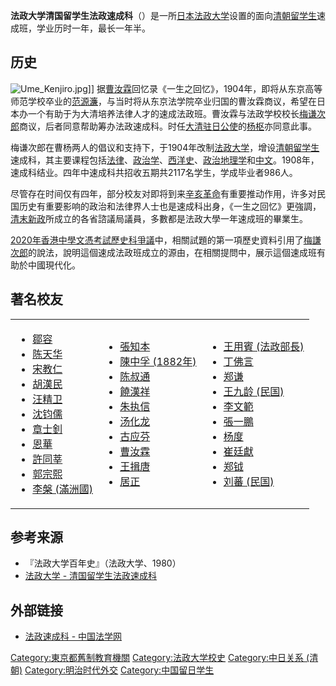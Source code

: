 '''法政大学清国留学生法政速成科'''（{{lang-ja|ほうせいだいがくしんこくりゅうがくせいほうせいそくせいか}}）是一所[[日本|日本]][[法政大学|法政大学]]设置的面向[[清朝|清朝]][[留学生|留学生]]速成班，学业历时一年，最长一年半。

== 历史 ==
[[File:Ume_Kenjiro.jpg|thumb]]]]
据[[曹汝霖|曹汝霖]]回忆录《一生之回忆》，1904年，即将从东京高等师范学校卒业的[[范源濂|范源濂]]，与当时将从东京法学院卒业归国的曹汝霖商议，希望在日本办一个有助于为大清培养法律人才的速成法政班。曹汝霖与法政学校校长[[梅謙次郎|梅谦次郎]]商议，后者同意帮助筹办法政速成科。时任[[中国驻日本大使列表#_大清出使日本国欽差大臣（1876年－1912年）|大清驻日公使]]的[[楊樞_(清朝)|杨枢]]亦同意此事。

梅谦次郎在曹杨两人的倡议和支持下，于1904年改制[[法政大学|法政大学]]，增设[[清朝|清朝]][[留学生|留学生]]速成科，其主要课程包括[[法律|法律]]、[[政治学|政治学]]、[[西洋史|西洋史]]、[[政治地理学|政治地理学]]和[[中文|中文]]。1908年，速成科结业。四年中速成科共招收五期共2117名学生，学成毕业者986人。

尽管存在时间仅有四年，部分校友对即将到来[[辛亥革命|辛亥革命]]有重要推动作用，许多对民国历史有重要影响的政治和法律界人士也是速成科出身，《一生之回忆》更強調，[[清末新政|清末新政]]所成立的各省諮議局議員，多數都是法政大學一年速成班的畢業生。

[[2020年香港中學文憑考試歷史科爭議|2020年香港中學文憑考試歷史科爭議]]中，相關試題的第一項歷史資料引用了[[梅謙次郎|梅謙次郎]]的說法，說明這個速成法政班成立的源由，在相關提問中，展示這個速成班有助於中國現代化。

== 著名校友 ==
{|
|-style="vertical-align:top"
|
* [[鄒容|鄒容]]
* [[陈天华|陈天华]] 
* [[宋教仁|宋教仁]] 
* [[胡漢民|胡漢民]] 
* [[汪精卫|汪精卫]] 
* [[沈钧儒|沈钧儒]] 
* [[章士釗|章士釗]]
* [[恩華|恩華]]
* [[許同莘|許同莘]]
* [[郭宗熙|郭宗熙]] 
* [[李槃_(滿洲國)|李槃 (滿洲國)]]
|
* [[張知本|張知本]] 
* [[陳中孚_(1882年)|陳中孚 (1882年)]] 
* [[陈叔通|陈叔通]]
* [[饒漢祥|饒漢祥]] 
* [[朱执信|朱执信]]
* [[汤化龙|汤化龙]] 
* [[古应芬|古应芬]] 
* [[曹汝霖|曹汝霖]] 
* [[王揖唐|王揖唐]] 
* [[居正|居正]] 
|
* [[王用賓_(法政部長)|王用賓 (法政部長)]] 
* [[丁佛言|丁佛言]] 
* [[郑谦|郑谦]] 
* [[王九龄_(民国)|王九龄 (民国)]] 
* [[李文範|李文範]] 
* [[張一鵬|張一鵬]] 
* [[杨度|杨度]] 
* [[崔廷獻|崔廷獻]] 
* [[郑钺|郑钺]] 
* [[刘蕃_(民国)|刘蕃 (民国)]] 
|}

==参考来源 ==
* 『法政大学百年史』（法政大学、1980）
* [http://www.hosei.ac.jp/gaiyo/daigaku_shi/episode/sokusei.html 法政大学 - 清国留学生法政速成科] {{Wayback|url=http://www.hosei.ac.jp/gaiyo/daigaku_shi/episode/sokusei.html |date=20150715224428 }}

== 外部链接 ==
* [https://www.iolaw.org.cn/showArticle.aspx?id=4551 法政速成科 - 中国法学网] {{Wayback|url=https://www.iolaw.org.cn/showArticle.aspx?id=4551 |date=20210118230839 }}

[[Category:東京都舊制教育機關|Category:東京都舊制教育機關]]
[[Category:法政大学校史|Category:法政大学校史]]
[[Category:中日关系_(清朝)|Category:中日关系 (清朝)]]
[[Category:明治时代外交|Category:明治时代外交]]
[[Category:中国留日学生|Category:中国留日学生]]